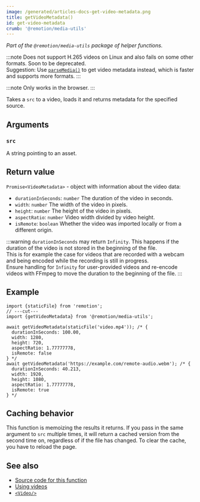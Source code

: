 ```yaml
---
image: /generated/articles-docs-get-video-metadata.png
title: getVideoMetadata()
id: get-video-metadata
crumb: '@remotion/media-utils'
---
```


_Part of the `@remotion/media-utils` package of helper functions._

:::note
Does not support H.265 videos on Linux and also fails on some other formats. Soon to be deprecated.  
Suggestion: Use [`parseMedia()`](/docs/media-parser/parse-media) to get video metadata instead, which is faster and supports more formats.
:::

:::note
Only works in the browser.
:::

Takes a `src` to a video, loads it and returns metadata for the specified source.

## Arguments

### `src`

A string pointing to an asset.

## Return value

`Promise<VideoMetadata>` - object with information about the video data:

- `durationInSeconds`: `number` The duration of the video in seconds.
- `width`: `number` The width of the video in pixels.
- `height`: `number` The height of the video in pixels.
- `aspectRatio`: `number` Video width divided by video height.
- `isRemote`: `boolean` Whether the video was imported locally or from a different origin.

:::warning
`durationInSeconds` may return `Infinity`. This happens if the duration of the video is not stored in the beginning of the file.  
This is for example the case for videos that are recorded with a webcam and being encoded while the recording is still in progress.  
Ensure handling for `Infinity` for user-provided videos and re-encode videos with FFmpeg to move the duration to the beginning of the file.
:::

## Example

```tsx twoslash
import {staticFile} from 'remotion';
// ---cut---
import {getVideoMetadata} from '@remotion/media-utils';

await getVideoMetadata(staticFile('video.mp4')); /* {
  durationInSeconds: 100.00,
  width: 1280,
  height: 720,
  aspectRatio: 1.77777778,
  isRemote: false
} */
await getVideoMetadata('https://example.com/remote-audio.webm'); /* {
  durationInSeconds: 40.213,
  width: 1920,
  height: 1080,
  aspectRatio: 1.77777778,
  isRemote: true
} */
```

## Caching behavior

This function is memoizing the results it returns.
If you pass in the same argument to `src` multiple times, it will return a cached version from the second time on, regardless of if the file has changed. To clear the cache, you have to reload the page.

## See also

- [Source code for this function](https://github.com/remotion-dev/remotion/blob/main/packages/media-utils/src/get-video-metadata.ts)
- [Using videos](/docs/assets#using-videos)
- [`<Video/>`](/docs/video)

